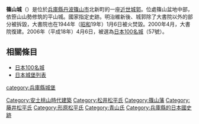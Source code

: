 {{日本城郭概要表|
img =Image:Sasayama Castle 20130507-03.jpg|
img_capt = 鐵門遺跡與復原大書院|
img_width =220px|
nihongo = 篠山城
|hiragana = ささやまじょう
|name = 篠山城|
pref = 兵庫縣|
ar_called = 桐城|
struct = 輪郭式平山城|
tower_struct = 未建造|
builders = [[德川家康|德川家康]]|
build_y = 應長14年（1609年）|
revamp = |
rulers = 松平氏、青山氏|
reject_y = 明治3年（1871年）|
remains = 石垣、堀
|cultural asset = 國家史跡
|rebuilding things = 御殿
|location = {{Coord|35|4|22.16|N|135|13|5.71|E|scale:60000}} |
}}

'''篠山城'''（{{lang|ja|ささやまじょう}}）是位於[[兵庫縣|兵庫縣]][[丹波篠山市|丹波篠山市]]北新町的一座[[近世城郭|近世城郭]]。位處篠山盆地中部，依笹山山勢修筑的平山城。國家指定史跡。明治維新後、城郭除了大書院以外的部分被拆毀，大書院也在1944年（[[昭和|昭和]]19年）1月6日被火焚毀。2000年4月，大書院復建。2006年（平成18年）4月6日，被選為[[日本100名城|日本100名城]]（57號）。



== 相關條目 ==
*[[日本100名城|日本100名城]]
*[[日本城堡列表|日本城堡列表]]

{{日本100名城}}

{{DEFAULTSORT:Sasayama Jou}}
[[category:兵庫縣城堡|category:兵庫縣城堡]]
[[Category:安土桃山時代建築|Category:安土桃山時代建築]]
[[Category:松井松平氏|Category:松井松平氏]]
[[Category:篠山藩|Category:篠山藩]]
[[Category:藤井松平氏|Category:藤井松平氏]]
[[Category:形原松平氏|Category:形原松平氏]]
[[Category:青山氏|Category:青山氏]]
[[Category:兵庫縣的日本國史跡|Category:兵庫縣的日本國史跡]]
